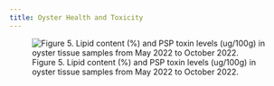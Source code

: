 ```yaml
---
title: Oyster Health and Toxicity
---
```


![Figure 5. Lipid content (%) and PSP toxin levels (ug/100g) in oyster tissue samples from May 2022 to October 2022.](https://user-images.githubusercontent.com/67389727/202308224-f1360c2d-8023-4670-b195-d01be4178337.jpg)
